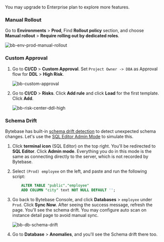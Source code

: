 You may upgrade to Enterprise plan to explore more features.

### Manual Rollout

Go to **Environments** > **Prod**, Find **Rollout policy** section, and choose **Manual rollout** > **Require rolling out by dedicated roles**.

![bb-env-prod-manual-rollout](/content/docs/tutorials/share/bb-env-prod-manual-rollout.webp)

### Custom Approval

1. Go to **CI/CD** > **Custom Approval**. Set `Project Owner -> DBA` as Approval flow for **DDL** > **High Risk**.

   ![bb-custom-approval](/content/docs/tutorials/share/bb-custom-approval.webp)

1. Go to **CI/CD** > **Risks**. Click **Add rule** and click **Load** for the first template. Click **Add**.

   ![bb-risk-center-ddl-high](/content/docs/tutorials/share/bb-risk-center-ddl-high.webp)

### Schema Drift

Bytebase has built-in [schema drift detection](/change-database/drift-detection/) to detect unexpected schema changes. Let's use the [SQL Editor Admin Mode](/sql-editor/admin-mode/) to simulate this.

1. Click **terminal icon** (SQL Editor) on the top right. You'll be redirected to **SQL Editor**. Click **Admin mode**. Everything you do in this mode is the same as connecting directly to the server, which is not recorded by Bytebase.

1. Select `(Prod) employee` on the left, and paste and run the following script:

   ```sql
       ALTER TABLE "public"."employee"
       ADD COLUMN "city" text NOT NULL DEFAULT '';
   ```

1. Go back to Bytebase Console, and click **Databases** > `employee` under `Prod`. Click **Sync Now**. After seeing the success message, refresh the page. You'll see the schema drift. You may configure auto scan on instance detail page to avoid manual sync.

   ![bb-db-schema-drift](/content/docs/tutorials/share/bb-db-schema-drift.webp)

1. Go to **Database** > **Anomalies**, and you'll see the Schema drift there too.
